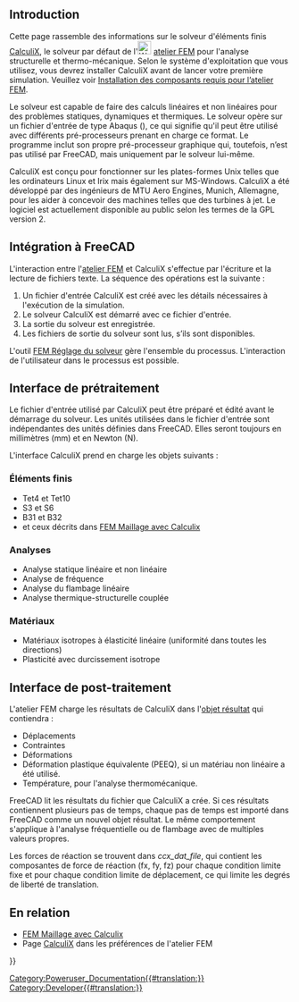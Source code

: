 <languages/>
{{TOCright}}

== Introduction ==

Cette page rassemble des informations sur le solveur d'éléments finis [http://www.calculix.de/ CalculiX], le solveur par défaut de l'[[Image:Workbench_FEM.svg|24px]] [[FEM_Workbench/fr|atelier FEM]] pour l'analyse structurelle et thermo-mécanique. Selon le système d'exploitation que vous utilisez, vous devrez installer CalculiX avant de lancer votre première simulation. Veuillez voir [[FEM_Install/fr|Installation des composants requis pour l’atelier FEM]].

Le solveur est capable de faire des calculs linéaires et non linéaires pour des problèmes statiques, dynamiques et thermiques. Le solveur opère sur un fichier d'entrée de type Abaqus ({{incode|.inp}}), ce qui signifie qu'il peut être utilisé avec différents pré-processeurs prenant en charge ce format. Le programme inclut son propre pré-processeur graphique qui, toutefois, n’est pas utilisé par FreeCAD, mais uniquement par le solveur lui-même.

CalculiX est conçu pour fonctionner sur les plates-formes Unix telles que les ordinateurs Linux et Irix mais également sur MS-Windows. CalculiX a été développé par des ingénieurs de MTU Aero Engines, Munich, Allemagne, pour les aider à concevoir des machines telles que des turbines à jet. Le logiciel est actuellement disponible au public selon les termes de la GPL version 2.

<span id="Integration_with_FreeCAD"></span>
== Intégration à FreeCAD ==

L'interaction entre l'[[FEM_Workbench/fr|atelier FEM]] et CalculiX s'effectue par l'écriture et la lecture de fichiers texte. La séquence des opérations est la suivante :

# Un fichier d'entrée CalculiX est créé avec les détails nécessaires à l'exécution de la simulation.
# Le solveur CalculiX est démarré avec ce fichier d'entrée.
# La sortie du solveur est enregistrée.
# Les fichiers de sortie du solveur sont lus, s’ils sont disponibles.

L'outil [[FEM_SolverControl/fr|FEM Réglage du solveur]] gère l'ensemble du processus. L'interaction de l'utilisateur dans le processus est possible.

<span id="Preprocessing_interface"></span>
== Interface de prétraitement ==

Le fichier d'entrée utilisé par CalculiX peut être préparé et édité avant le démarrage du solveur. Les unités utilisées dans le fichier d'entrée sont indépendantes des unités définies dans FreeCAD. Elles seront toujours en millimètres (mm) et en Newton (N).

{{Emphasis|(À faire : vérifiez ceci. Que se passe-t-il quand un maillage est en inch et utilisé dans FreeCAD ? Comme la densité a été introduite, nous avons des kg et des s et non plus des N ?!)}}

L'interface CalculiX prend en charge les objets suivants :

<span id="FEM_Elements"></span>
=== Éléments finis ===

* Tet4 et Tet10
* S3 et S6 
* B31 et B32
* et ceux décrits dans [[FEM_Mesh_CalculiX/fr|FEM Maillage avec Calculix]]

<span id="Analysis"></span>
=== Analyses ===

* Analyse statique linéaire et non linéaire
* Analyse de fréquence
* Analyse du flambage linéaire
* Analyse thermique-structurelle couplée

<span id="Materials"></span>
=== Matériaux ===

* Matériaux isotropes à élasticité linéaire (uniformité dans toutes les directions)
* Plasticité avec durcissement isotrope

<span id="Postprocessing_interface"></span>
== Interface de post-traitement ==

L'atelier FEM charge les résultats de CalculiX dans l'[[FEM_ResultShow/fr|objet résultat]] qui contiendra :
* Déplacements
* Contraintes
* Déformations
* Déformation plastique équivalente (PEEQ), si un matériau non linéaire a été utilisé.
* Température, pour l'analyse thermomécanique.
FreeCAD lit les résultats du fichier {{FileName|*.frd}} que CalculiX a crée. Si ces résultats contiennent plusieurs pas de temps, chaque pas de temps est importé dans FreeCAD comme un nouvel objet résultat. Le même comportement s'applique à l'analyse fréquentielle ou de flambage avec de multiples valeurs propres.

Les forces de réaction se trouvent dans ''ccx_dat_file'', qui contient les composantes de force de réaction (fx, fy, fz) pour chaque condition limite fixe et pour chaque condition limite de déplacement, ce qui limite les degrés de liberté de translation.

<span id="Related"></span>
== En relation ==

* [[FEM_Mesh_CalculiX/fr|FEM Maillage avec Calculix]]
* Page [[FEM_Preferences/fr#CalculiX|CalculiX]] dans les préférences de l'atelier FEM


{{FEM_Tools_navi{{#translation:}}}}
[[Category:Poweruser_Documentation{{#translation:}}]]
[[Category:Developer{{#translation:}}]]